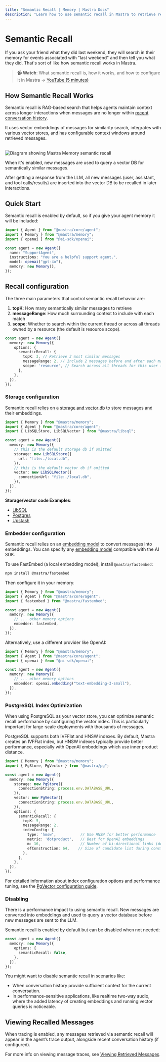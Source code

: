 ```yaml
---
title: "Semantic Recall | Memory | Mastra Docs"
description: "Learn how to use semantic recall in Mastra to retrieve relevant messages from past conversations using vector search and embeddings."
---
```


# Semantic Recall

If you ask your friend what they did last weekend, they will search in their memory for events associated with "last weekend" and then tell you what they did. That's sort of like how semantic recall works in Mastra.

> **📹 Watch**: What semantic recall is, how it works, and how to configure it in Mastra → [YouTube (5 minutes)](https://youtu.be/UVZtK8cK8xQ)

## How Semantic Recall Works

Semantic recall is RAG-based search that helps agents maintain context across longer interactions when messages are no longer within [recent conversation history](./overview.mdx#conversation-history).

It uses vector embeddings of messages for similarity search, integrates with various vector stores, and has configurable context windows around retrieved messages.

<br />
<img
  src="/image/semantic-recall.png"
  alt="Diagram showing Mastra Memory semantic recall"
  width={800}
/>

When it's enabled, new messages are used to query a vector DB for semantically similar messages.

After getting a response from the LLM, all new messages (user, assistant, and tool calls/results) are inserted into the vector DB to be recalled in later interactions.

## Quick Start

Semantic recall is enabled by default, so if you give your agent memory it will be included:

```typescript {9}
import { Agent } from "@mastra/core/agent";
import { Memory } from "@mastra/memory";
import { openai } from "@ai-sdk/openai";

const agent = new Agent({
  name: "SupportAgent",
  instructions: "You are a helpful support agent.",
  model: openai("gpt-4o"),
  memory: new Memory(),
});
```

## Recall configuration

The three main parameters that control semantic recall behavior are:

1. **topK**: How many semantically similar messages to retrieve
2. **messageRange**: How much surrounding context to include with each match
3. **scope**: Whether to search within the current thread or across all threads owned by a resource (the default is resource scope).

```typescript {5-7}
const agent = new Agent({
  memory: new Memory({
    options: {
      semanticRecall: {
        topK: 3, // Retrieve 3 most similar messages
        messageRange: 2, // Include 2 messages before and after each match
        scope: 'resource', // Search across all threads for this user (default setting if omitted)
      },
    },
  }),
});
```

### Storage configuration

Semantic recall relies on a [storage and vector db](/reference/memory/Memory#parameters) to store messages and their embeddings.

```ts {8-17}
import { Memory } from "@mastra/memory";
import { Agent } from "@mastra/core/agent";
import { LibSQLStore, LibSQLVector } from "@mastra/libsql";

const agent = new Agent({
  memory: new Memory({
    // this is the default storage db if omitted
    storage: new LibSQLStore({
      url: "file:./local.db",
    }),
    // this is the default vector db if omitted
    vector: new LibSQLVector({
      connectionUrl: "file:./local.db",
    }),
  }),
});
```

**Storage/vector code Examples**:

- [LibSQL](/examples/memory/memory-with-libsql)
- [Postgres](/examples/memory/memory-with-pg)
- [Upstash](/examples/memory/memory-with-upstash)

### Embedder configuration

Semantic recall relies on an [embedding model](/reference/memory/Memory#embedder) to convert messages into embeddings. You can specify any [embedding model](https://sdk.vercel.ai/docs/ai-sdk-core/embeddings) compatible with the AI SDK.

To use FastEmbed (a local embedding model), install `@mastra/fastembed`:

```bash npm2yarn copy
npm install @mastra/fastembed
```

Then configure it in your memory:

```ts {3,8}
import { Memory } from "@mastra/memory";
import { Agent } from "@mastra/core/agent";
import { fastembed } from "@mastra/fastembed";

const agent = new Agent({
  memory: new Memory({
    // ... other memory options
    embedder: fastembed,
  }),
});
```

Alternatively, use a different provider like OpenAI:

```ts {3,8}
import { Memory } from "@mastra/memory";
import { Agent } from "@mastra/core/agent";
import { openai } from "@ai-sdk/openai";

const agent = new Agent({
  memory: new Memory({
    // ... other memory options
    embedder: openai.embedding("text-embedding-3-small"),
  }),
});
```

### PostgreSQL Index Optimization

When using PostgreSQL as your vector store, you can optimize semantic recall performance by configuring the vector index. This is particularly important for large-scale deployments with thousands of messages.

PostgreSQL supports both IVFFlat and HNSW indexes. By default, Mastra creates an IVFFlat index, but HNSW indexes typically provide better performance, especially with OpenAI embeddings which use inner product distance.

```typescript {9-18}
import { Memory } from "@mastra/memory";
import { PgStore, PgVector } from "@mastra/pg";

const agent = new Agent({
  memory: new Memory({
    storage: new PgStore({
      connectionString: process.env.DATABASE_URL,
    }),
    vector: new PgVector({
      connectionString: process.env.DATABASE_URL,
    }),
    options: {
      semanticRecall: {
        topK: 5,
        messageRange: 2,
        indexConfig: {
          type: 'hnsw',           // Use HNSW for better performance
          metric: 'dotproduct',   // Best for OpenAI embeddings  
          m: 16,                  // Number of bi-directional links (default: 16)
          efConstruction: 64,    // Size of candidate list during construction (default: 64)
        },
      },
    },
  }),
});
```

For detailed information about index configuration options and performance tuning, see the [PgVector configuration guide](/reference/vectors/pg#index-configuration-guide).

### Disabling

There is a performance impact to using semantic recall. New messages are converted into embeddings and used to query a vector database before new messages are sent to the LLM.

Semantic recall is enabled by default but can be disabled when not needed:

```typescript {4}
const agent = new Agent({
  memory: new Memory({
    options: {
      semanticRecall: false,
    },
  }),
});
```

You might want to disable semantic recall in scenarios like:

- When conversation history provide sufficient context for the current conversation.
- In performance-sensitive applications, like realtime two-way audio, where the added latency of creating embeddings and running vector queries is noticeable.

## Viewing Recalled Messages

When tracing is enabled, any messages retrieved via semantic recall will appear in the agent’s trace output, alongside recent conversation history (if configured).

For more info on viewing message traces, see [Viewing Retrieved Messages](./overview.mdx#viewing-retrieved-messages).
